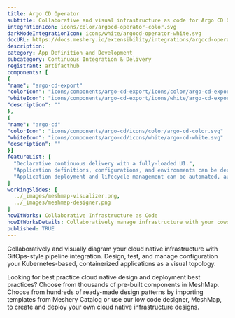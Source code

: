 ```yaml
---
title: Argo CD Operator
subtitle: Collaborative and visual infrastructure as code for Argo CD Operator
integrationIcon: icons/color/argocd-operator-color.svg
darkModeIntegrationIcon: icons/white/argocd-operator-white.svg
docURL: https://docs.meshery.io/extensibility/integrations/argocd-operator
description: 
category: App Definition and Development
subcategory: Continuous Integration & Delivery
registrant: artifacthub
components: [
{
"name": "argo-cd-export"
"colorIcon": "icons/components/argo-cd-export/icons/color/argo-cd-export-color.svg"
"whiteIcon": "icons/components/argo-cd-export/icons/white/argo-cd-export-white.svg"
"description": ""
},
{
"name": "argo-cd"
"colorIcon": "icons/components/argo-cd/icons/color/argo-cd-color.svg"
"whiteIcon": "icons/components/argo-cd/icons/white/argo-cd-white.svg"
"description": ""
}]
featureList: [
  "Declarative continuous delivery with a fully-loaded UI.",
  "Application definitions, configurations, and environments can be declarative and version controlled.",
  "Application deployment and lifecycle management can be automated, auditable, and easy to understand."
]
workingSlides: [
  ../_images/meshmap-visualizer.png,
  ../_images/meshmap-designer.png
]
howItWorks: Collaborative Infrastructure as Code
howItWorksDetails: Collaboratively manage infrastructure with your coworkers synchronously sharing the same designs.
published: TRUE
---
```

<p>

</p>
<p>
    Collaboratively and visually diagram your cloud native infrastructure with GitOps-style pipeline integration. Design, test, and manage configuration your Kubernetes-based, containerized applications as a visual topology.
</p>
<p>
    Looking for best practice cloud native design and deployment best practices? Choose from thousands of pre-built components in MeshMap. Choose from hundreds of ready-made design patterns by importing templates from Meshery Catalog or use our low code designer, MeshMap, to create and deploy your own cloud native infrastructure designs.
</p>
